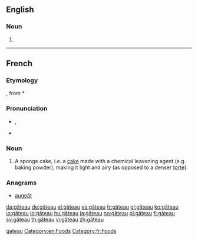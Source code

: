 ==English==

===Noun===
{{en-noun|gâteaux|pl2=gâteaus}}

# {{alternative form of|[[gateau]]}}

[[Category:English terms spelled with Â|gateau]]
[[Category:en:Foods]]

----

==French==

===Etymology===
{{etyl|fro|fr}} {{term|gastel|lang=fro}}, from {{etyl|frk|fr}} *{{term||wastil|lang=frk}}

===Pronunciation===
* {{IPA|lang=fr|/ɡɑ.to/}}, {{SAMPA|/gA.to/}}
* {{audio|Fr-gâteau.ogg|audio}}

===Noun===
{{fr-noun|m|x}}

# A sponge cake, i.e. a [[cake]] made with a chemical leavening agent (e.g. baking powder), making it light and airy (as opposed to a denser [[torte]]).

===Anagrams===
* [[augeât#French|augeât]]

[[Category:fr:Foods]]

[[da:gâteau]]
[[de:gâteau]]
[[el:gâteau]]
[[es:gâteau]]
[[fr:gâteau]]
[[gl:gâteau]]
[[ko:gâteau]]
[[io:gâteau]]
[[lo:gâteau]]
[[hu:gâteau]]
[[ja:gâteau]]
[[no:gâteau]]
[[pl:gâteau]]
[[fi:gâteau]]
[[sv:gâteau]]
[[th:gâteau]]
[[vi:gâteau]]
[[zh:gâteau]]